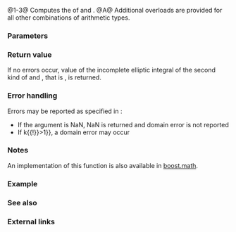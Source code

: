 {{cpp/title|ellint_2|ellint_2f|ellint_2l}}
{{cpp/numeric/special_functions/navbar}}
{{dcl begin}}
{{dcl header|cmath}}
{{dcl rev multi|num=1|since1=c++17|dcl1=
float       ellint_2 ( float k, float phi );
double      ellint_2 ( double k, double phi );
long double ellint_2 ( long double k, long double phi );
|since2=c++23|dcl2=
/* floating-point-type */ ellint_2( /* floating-point-type */ k,
                                    /* floating-point-type */ phi );
}}
{{dcl|num=2|since=c++17|
float       ellint_2f( float k, float phi );
}}
{{dcl|num=3|since=c++17|
long double ellint_2l( long double k, long double phi );
}}
{{dcl h|[[#Notes|Additional overloads]]}}
{{dcl header|cmath}}
{{dcl|num=A|since=c++17|
template&lt; class Arithmetic1, class Arithmetic2 &gt;
/* common-floating-point-type */
    ellint_2( Arithmetic1 k, Arithmetic2 phi );
}}
{{dcl end}}

@1-3@ Computes the {{enwiki|Elliptic integral#Incomplete elliptic integral of the second kind|incomplete elliptic integral of the second kind}} of {{c|k}} and {{c|phi}}.{{rev inl|since=c++23| The library provides overloads of {{tt|std::ellint_2}} for all cv-unqualified floating-point types as the type of the parameters {{c|k}} and {{c|phi}}.}}
@A@ Additional overloads are provided for all other combinations of arithmetic types.

===Parameters===
{{par begin}}
{{par|k|elliptic modulus or eccentricity (a floating-point or integer value)}}
{{par|phi|Jacobi amplitude (a floating-point or integer value, measured in radians)}}
{{par end}}

===Return value===
If no errors occur, value of the incomplete elliptic integral of the second kind of {{c|k}} and {{c|phi}}, that is {{math|{{minteg|0|phi|{{mrad|1-k{{su|p=2}}sin{{su|p=2}}θ}}dθ}}}}, is returned.

===Error handling===
Errors may be reported as specified in {{lc|math_errhandling}}:
* If the argument is NaN, NaN is returned and domain error is not reported
* If {{math|{{!}}k{{!}}&gt;1}}, a domain error may occur

===Notes===
{{cpp/numeric/special functions/older impl note}}

An implementation of this function is also available in [https://www.boost.org/doc/libs/release/libs/math/doc/html/math_toolkit/ellint/ellint_2.html boost.math].

{{cpp/numeric/special functions/additional overload note|ellint2}}

===Example===
{{example
|code=
#include &lt;cmath&gt;
#include &lt;iostream&gt;
#include &lt;numbers&gt;

int main()
{
    const double hpi = std::numbers::pi / 2.0;
    
    std::cout &lt;&lt; "E(0,π/2)  = " &lt;&lt; std::ellint_2(0, hpi) &lt;&lt; '\n'
              &lt;&lt; "E(0,-π/2) = " &lt;&lt; std::ellint_2(0, -hpi) &lt;&lt; '\n'
              &lt;&lt; "π/2       = " &lt;&lt; hpi &lt;&lt; '\n'
              &lt;&lt; "E(0.7,0)  = " &lt;&lt; std::ellint_2(0.7, 0) &lt;&lt; '\n'
              &lt;&lt; "E(1,π/2)  = " &lt;&lt; std::ellint_2(1, hpi) &lt;&lt; '\n';
}
|output=
E(0,π/2)  = 1.5708
E(0,-π/2) = -1.5708
π/2       = 1.5708
E(0.7,0)  = 0
E(1,π/2)  = 1
}}

===See also===
{{dsc begin}}
{{dsc inc|cpp/numeric/special_functions/dsc comp_ellint_2}}
{{dsc end}}

===External links===
{{eli|[https://mathworld.wolfram.com/EllipticIntegraloftheSecondKind.html Weisstein, Eric W. "Elliptic Integral of the Second Kind."] From MathWorld — A Wolfram Web Resource.}}

{{langlinks|de|es|fr|it|ja|pt|ru|zh}}